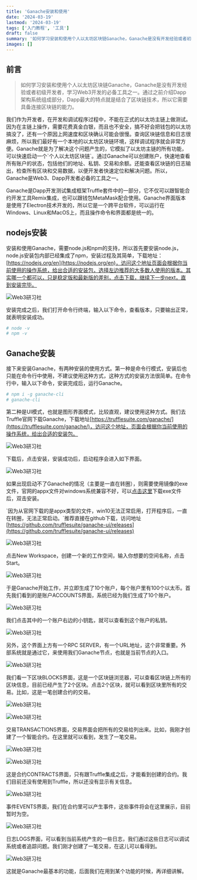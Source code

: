 ```yaml
---
title: 'Ganache安装和使用'
date: '2024-03-19'
lastmod: '2024-03-19'
tags: ['入门教程', '工具']
draft: false
summary: '如何学习安装和使用个人以太坊区块链Ganache，Ganache是没有开发经验或者初级开发者，学习Web3开发的必备工具之一。'
images: []
---
```


<TOCInline toc={props.toc} exclude="Introduction" />

## 前言

> 如何学习安装和使用个人以太坊区块链Ganache，Ganache是没有开发经验或者初级开发者，学习Web3开发的必备工具之一。通过之前介绍Dapp架构系统组成部分，Dapp最大的特点就是结合了区块链技术，所以它需要具备连接区块链的能力。

我们作为开发者，在开发和调试程序过程中，不能在正式的以太坊主链上做测试。因为在主链上操作，需要花费真金白银，而且也不安全，搞不好会把钱包的以太坊搞没了，还有一个原因上网速度和区块确认可能会很慢。查询区块链信息和日志很麻烦，所以我们最好有一个本地的以太坊区块链环境，这样调试程序就会非常方便。Ganache就是为了解决这个问题产生的，它模拟了以太坊主链的所有功能，可以快速启动一个\`个人以太坊区块链\`。通过Ganache可以创建账户，快速地查看所有账户的状态，包括他们的地址、私钥、交易和余额。还能查看区块链的日志输出，检查所有区块和交易数据，以便开发者快速定位和解决问题。所以，Ganache是Web3、Dapp开发者必备的工具之一。

Ganache是Dapp开发测试集成框架Truffle套件中的一部分，它不仅可以跟智能合约开发工具Remix集成，也可以跟钱包MetaMask配合使用。Ganache界面版本是使用了Electron技术开发的，所以它是一个跨平台软件，可以运行在Windows、Linux和MacOS上，而且操作命令和界面都是统一的。

## nodejs安装

安装和使用Ganache，需要node.js和npm的支持，所以首先要安装node.js，node.js安装包内部已经集成了npm，安装过程及其简单，下载地址：[https://nodejs.org/en](https://nodejs.org/en)，访问这个地址页面会根据你当前使用的操作系统，给出合适的安装包，选择左边推荐的大多数人使用的版本。其实哪一个都可以，只是稳定版和最新版的差别，点击下载，继续下一步next，直到安装完毕。

![Web3研习社](https://s1.imagehub.cc/images/2024/03/22/cba86b9b8c047b8a084cc70c2053f709.png)

安装完成之后，我们打开命令行终端，输入以下命令，查看版本，只要输出正常，就表明安装成功。

```bash
# node -v
# npm -v
```

## Ganache安装

接下来安装Ganache，有两种安装的使用方式。第一种是命令行模式，安装后也只能在命令行中使用，不建议使用这种方式，这种方式的安装方法很简单。在命令行中，输入以下命令，安装完成后，运行Ganache。

```bash
# npm i -g ganache-cli
# ganache-cli
```

第二种是UI模式，也就是图形界面模式，比较直观，建议使用这种方式。我们去Truffle官网下载Ganache，下载地址[https://trufflesuite.com/ganache/](https://trufflesuite.com/ganache/)，访问这个地址，页面会根据你当前使用的操作系统，给出合适的安装包。

![Web3研习社](https://s1.imagehub.cc/images/2024/03/22/042f0f317e32765f1add28b7758f4087.png)

下载后，点击安装，安装成功后，启动程序会进入如下界面。

![Web3研习社](https://s1.imagehub.cc/images/2024/03/22/49ce1eb9058af2d92f5edb809a0f4dd3.png)

如果出现启动不了Ganache的情况（主要是一直在转圈），则需要使用镜像的exe文件，官网的appx文件对windows系统兼容不好，可以[点击这里](https://sourceforge.net/projects/ganache.mirror/)下载exe文件后，双击安装。

\`因为从官网下载的是appx类型的文件，win10无法正常启用，打开程序后，一直在转圈，无法正常启动。\`推荐直接在github下载，访问地址[https://github.com/trufflesuite/ganache-ui/releases](https://github.com/trufflesuite/ganache-ui/releases)

![Web3研习社](https://s1.imagehub.cc/images/2024/03/22/57ba152ab4dcbf5dc7e6b099b64ff779.png)

点击New Workspace，创建一个新的工作空间，输入你想要的空间名称，点击Start。

![Web3研习社](https://s1.imagehub.cc/images/2023/07/02/g15.png)

于是Ganache开始工作，并立即生成了10个账户，每个账户里有100个以太币。首先我们看到的是账户ACCOUNTS界面，系统已经为我们生成了10个账户。

![Web3研习社](https://s1.imagehub.cc/images/2024/03/22/70a9b00c37ea1c3b90126b67e233d934.png)

我们点击其中的一个账户右边的小钥匙，就可以查看到这个账户的私钥。

![Web3研习社](https://s1.imagehub.cc/images/2024/03/22/97823c872a13c60f1c91dd1b4d5be709.png)

另外，这个界面上方有一个RPC SERVER，有一个URL地址，这个非常重要。外部系统就是通过它，来使用我们Ganache节点，也就是当前节点的入口。

![Web3研习社](https://s1.imagehub.cc/images/2024/03/22/d80439cc4695511e4a57ab6a9436a5f2.png)

我们看一下区块BLOCKS界面，这是一个区块链浏览器，可以查看区块链上所有的区块信息，目前已经产生了2个区块。点击2个区块，就可以看到区块里所有的交易。比如，这是一笔创建合约的交易。

![Web3研习社](https://s1.imagehub.cc/images/2023/07/02/g13.png)

![Web3研习社](https://s1.imagehub.cc/images/2023/07/02/g14.png)

交易TRANSACTIONS界面，交易界面会把所有的交易给列出来。比如，我刚才创建了一个智能合约。在这里就可以看到，发生了一笔交易。

![Web3研习社](https://s1.imagehub.cc/images/2023/07/02/g16.png)

![Web3研习社](https://s1.imagehub.cc/images/2023/07/02/g20.png)

这是合约CONTRACTS界面，只有跟Truffle集成之后，才能看到创建的合约。我们目前还没有使用到Truffle，所以还没有显示有关信息。

![Web3研习社](https://s1.imagehub.cc/images/2024/03/22/2bde2729829d69a45985eae09f4bad3e.png)

事件EVENTS界面，我们在合约里可以产生事件，这些事件将会在这里展示，目前暂时为空。

![Web3研习社](https://s1.imagehub.cc/images/2023/07/02/g18.png)

日志LOGS界面，可以看到当前系统产生的一些日志，我们通过这些日志可以调试系统或者追踪问题。我们刚才创建了一笔交易，在这儿可以看得到。

![Web3研习社](https://s1.imagehub.cc/images/2023/07/02/g19.png)

这就是Ganache最基本的功能，后面我们在用到某个功能的时候，再详细讲解。
